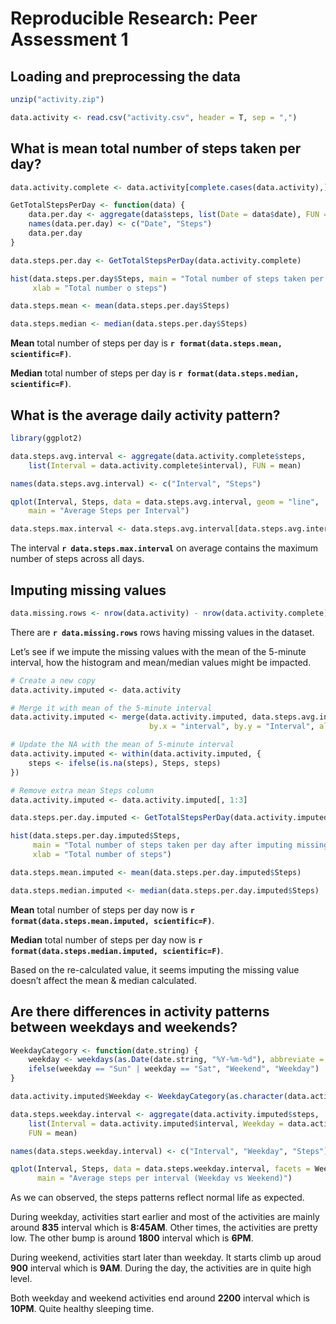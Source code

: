 # Reproducible Research: Peer Assessment 1


## Loading and preprocessing the data
```r
unzip("activity.zip")

data.activity <- read.csv("activity.csv", header = T, sep = ",")
```

## What is mean total number of steps taken per day?
```r
data.activity.complete <- data.activity[complete.cases(data.activity),]

GetTotalStepsPerDay <- function(data) {
    data.per.day <- aggregate(data$steps, list(Date = data$date), FUN = sum)
    names(data.per.day) <- c("Date", "Steps")
    data.per.day
}

data.steps.per.day <- GetTotalStepsPerDay(data.activity.complete)

hist(data.steps.per.day$Steps, main = "Total number of steps taken per day",
     xlab = "Total number o steps")
```

```r
data.steps.mean <- mean(data.steps.per.day$Steps)

data.steps.median <- median(data.steps.per.day$Steps)
```
**Mean** total number of steps per day is **`r format(data.steps.mean, scientific=F)`**.

**Median** total number of steps per day is **`r format(data.steps.median, scientific=F)`**.


## What is the average daily activity pattern?
```r
library(ggplot2)

data.steps.avg.interval <- aggregate(data.activity.complete$steps,
    list(Interval = data.activity.complete$interval), FUN = mean)

names(data.steps.avg.interval) <- c("Interval", "Steps")

qplot(Interval, Steps, data = data.steps.avg.interval, geom = "line",
    main = "Average Steps per Interval")
```

```r
data.steps.max.interval <- data.steps.avg.interval[data.steps.avg.interval$Steps == max(data.steps.avg.interval$Steps),1]
```
The interval **`r data.steps.max.interval`** on average contains the maximum number of steps across all days.

## Imputing missing values
```r
data.missing.rows <- nrow(data.activity) - nrow(data.activity.complete)
```
There are **`r data.missing.rows`** rows having missing values in the dataset.

Let's see if we impute the missing values with the mean of the 5-minute interval, how the histogram and mean/median values might be impacted.

```r
# Create a new copy
data.activity.imputed <- data.activity

# Merge it with mean of the 5-minute interval
data.activity.imputed <- merge(data.activity.imputed, data.steps.avg.interval,
                               by.x = "interval", by.y = "Interval", all.y = T)

# Update the NA with the mean of 5-minute interval
data.activity.imputed <- within(data.activity.imputed, {
    steps <- ifelse(is.na(steps), Steps, steps)
})

# Remove extra mean Steps column
data.activity.imputed <- data.activity.imputed[, 1:3]

data.steps.per.day.imputed <- GetTotalStepsPerDay(data.activity.imputed)

hist(data.steps.per.day.imputed$Steps,
     main = "Total number of steps taken per day after imputing missing value",
     xlab = "Total number of steps")
```

```r
data.steps.mean.imputed <- mean(data.steps.per.day.imputed$Steps)

data.steps.median.imputed <- median(data.steps.per.day.imputed$Steps)
```
**Mean** total number of steps per day now is **`r format(data.steps.mean.imputed, scientific=F)`**.

**Median** total number of steps per day now is **`r format(data.steps.median.imputed, scientific=F)`**.

Based on the re-calculated value, it seems imputing the missing value doesn't affect the mean & median calculated.

## Are there differences in activity patterns between weekdays and weekends?
```r
WeekdayCategory <- function(date.string) {
    weekday <- weekdays(as.Date(date.string, "%Y-%m-%d"), abbreviate = T)
    ifelse(weekday == "Sun" | weekday == "Sat", "Weekend", "Weekday")
}

data.activity.imputed$Weekday <- WeekdayCategory(as.character(data.activity.imputed$date))

data.steps.weekday.interval <- aggregate(data.activity.imputed$steps,
    list(Interval = data.activity.imputed$interval, Weekday = data.activity.imputed$Weekday),
    FUN = mean)

names(data.steps.weekday.interval) <- c("Interval", "Weekday", "Steps")

qplot(Interval, Steps, data = data.steps.weekday.interval, facets = Weekday ~ ., geom = "line",
      main = "Average steps per interval (Weekday vs Weekend)")
```

As we can observed, the steps patterns reflect normal life as expected.    

During weekday, activities start earlier and most of the activities are mainly around **835** interval which is **8:45AM**.  Other times, the activities are pretty low.  The other bump is around **1800** interval which is **6PM**.

During weekend, activities start later than weekday.  It starts climb up aroud **900** interval which is **9AM**.  During the day, the activities are in quite high level.

Both weekday and weekend activities end around **2200** interval which is **10PM**.  Quite healthy sleeping time.